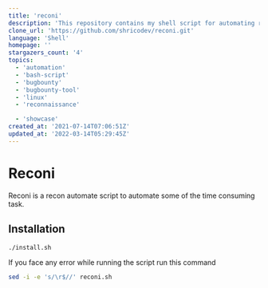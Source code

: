```yaml
---
title: 'reconi'
description: 'This repository contains my shell script for automating recon.'
clone_url: 'https://github.com/shricodev/reconi.git'
language: 'Shell'
homepage: ''
stargazers_count: '4'
topics:
  - 'automation'
  - 'bash-script'
  - 'bugbounty'
  - 'bugbounty-tool'
  - 'linux'
  - 'reconnaissance'

  - 'showcase'
created_at: '2021-07-14T07:06:51Z'
updated_at: '2022-03-14T05:29:45Z'
---
```


# Reconi

Reconi is a recon automate script to automate some of the time consuming task.

## Installation

```bash
./install.sh
```

If you face any error while running the script run this command

```bash
sed -i -e 's/\r$//' reconi.sh
```
